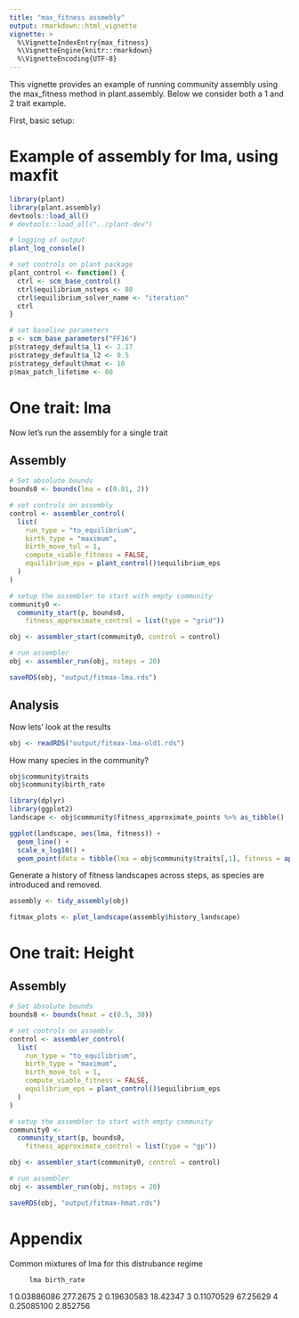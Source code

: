 ```yaml
---
title: "max_fitness assmebly"
output: rmarkdown::html_vignette
vignette: >
  %\VignetteIndexEntry{max_fitness}
  %\VignetteEngine{knitr::rmarkdown}
  %\VignetteEncoding{UTF-8}
---
```



This vignette provides an example of running community assembly using the max_fitness method in  plant.assembly. Below we consider both a 1 and 2 trait example.

First, basic setup:

# Example of assembly for lma, using maxfit 


```r
library(plant)
library(plant.assembly)
devtools::load_all()
# devtools::load_all("../plant-dev")

# logging of output
plant_log_console()

# set controls on plant package 
plant_control <- function() {
  ctrl <- scm_base_control()
  ctrl$equilibrium_nsteps <- 80
  ctrl$equilibrium_solver_name <- "iteration"
  ctrl
}

# set baseline parameters
p <- scm_base_parameters("FF16")
p$strategy_default$a_l1 <- 2.17
p$strategy_default$a_l2 <- 0.5
p$strategy_default$hmat <- 10
p$max_patch_lifetime <- 60

```


# One trait: lma

Now let's run the assembly for a single trait

## Assembly

```r
# Set absolute bounds
bounds0 <- bounds(lma = c(0.01, 2))

# set controls on assembly
control <- assembler_control(
  list(
    run_type = "to_equilibrium",
    birth_type = "maximum",
    birth_move_tol = 1,
    compute_viable_fitness = FALSE,
    equilibrium_eps = plant_control()$equilibrium_eps
  )
)

# setup the assembler to start with empty community
community0 <- 
  community_start(p, bounds0,
    fitness_approximate_control = list(type = "grid"))

obj <- assembler_start(community0, control = control)

# run assembler
obj <- assembler_run(obj, nsteps = 20)

saveRDS(obj, "output/fitmax-lma.rds")
```


## Analysis
Now lets' look at the results

```r
obj <- readRDS("output/fitmax-lma-old1.rds")
```

How many species in the community?
```r
obj$community$traits
obj$community$birth_rate
```

```r
library(dplyr)
library(ggplot2)
landscape <- obj$community$fitness_approximate_points %>% as_tibble()

ggplot(landscape, aes(lma, fitness)) + 
  geom_line() +
  scale_x_log10() +
  geom_point(data = tibble(lma = obj$community$traits[,1], fitness = approx(landscape$lma, landscape$fitness,  obj$community$traits[,1])$y), col="red")
```

Generate a history of fitness landscapes across steps, as species are introduced and removed.

```r
assembly <- tidy_assembly(obj)

fitmax_plots <- plot_landscape(assembly$history_landscape)
```


# One trait: Height

## Assembly

```r
# Set absolute bounds
bounds0 <- bounds(hmat = c(0.5, 30))

# set controls on assembly
control <- assembler_control(
  list(
    run_type = "to_equilibrium",
    birth_type = "maximum",
    birth_move_tol = 1,
    compute_viable_fitness = FALSE,
    equilibrium_eps = plant_control()$equilibrium_eps
  )
)

# setup the assembler to start with empty community
community0 <- 
  community_start(p, bounds0,
    fitness_approximate_control = list(type = "gp"))

obj <- assembler_start(community0, control = control)

# run assembler
obj <- assembler_run(obj, nsteps = 20)

saveRDS(obj, "output/fitmax-hmat.rds")
```

# Appendix

Common mixtures of lma for this distrubance regime

         lma birth_rate
1 0.03886086   277.2675
2 0.19630583   18.42347
3 0.11070529   67.25629
4 0.25085100   2.852756
